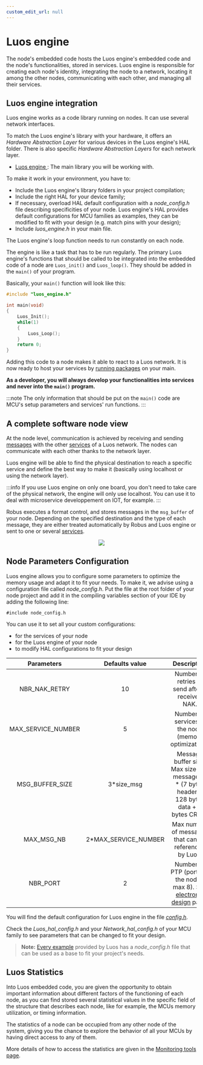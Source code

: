```yaml
---
custom_edit_url: null
---
```



# Luos engine

The node's embedded code hosts the Luos engine's embedded code and the node's functionalities, stored in services. Luos engine is responsible for creating each node's identity, integrating the node to a network, locating it among the other nodes, communicating with each other, and managing all their services.

## Luos engine integration

Luos engine works as a code library running on nodes. It can use several network interfaces.

To match the Luos engine's library with your hardware, it offers an _Hardware Abstraction Layer_ for various devices in the <Tooltip def={customFields.luoshal_def}>Luos engine's HAL folder</Tooltip>.
There is also specific _Hardware Abstraction Layers_ for each network layer.

- <a href="https://github.com/Luos-io/luos_engine" target="_blank" rel="external nofollow">
    Luos engine
    <IconExternalLink width="10"></IconExternalLink>
  </a>
  : The main library you will be working with.

To make it work in your environment, you have to:

- Include the Luos engine's library folders in your project compilation;
- Include the right HAL for your device family;
- If necessary, overload HAL default configuration with a _node_config.h_ file describing specificities of your node. Luos engine's HAL provides default configurations for MCU families as examples, they can be modified to fit with your design (e.g. match pins with your design);
- Include _luos_engine.h_ in your main file.

The Luos engine's loop function needs to run constantly on each node.

The engine is like a task that has to be run regularly. The primary Luos engine's functions that should be called to be integrated into the embedded code of a node are `Luos_init()` and `Luos_loop()`. They should be added in the `main()` of your program.

Basically, your `main()` function will look like this:

```c
#include "luos_engine.h"

int main(void)
{
    Luos_Init();
    while(1)
    {
        Luos_Loop();
    }
    return 0;
}
```

Adding this code to a <Tooltip def={customFields.node_def}>node</Tooltip> makes it able to react to a Luos network. It is now ready to host your services by [running packages](../packages) on your main.

**As a developer, you will always develop your functionalities into services and never into the `main()` program.**

:::note
The only information that should be put on the `main()` code are MCU's setup parameters and services' run functions.
:::

## A complete software node view

At the node level, communication is achieved by receiving and sending [messages](../messages) with the other [services](../services) of a Luos network. The nodes can communicate with each other thanks to the network layer.

Luos engine will be able to find the physical destination to reach a specific service and define the best way to make it (basically using localhost or using the network layer).

:::info
If you use Luos engine on only one board, you don't need to take care of the physical network, the engine will only use localhost. You can use it to deal with microservice developpement on IOT, for example.
:::

Robus executes a format control, and stores messages in the `msg_buffer` of your node. Depending on the specified destination and the type of each message, they are either treated automatically by Robus and Luos engine or sent to one or several [services](../services).

<div align="center">
  <Image src="/assets/images/NodeFlow.svg" darkSrc="/assets/images/NodeFlow-dark.svg" />
</div>

## Node Parameters Configuration

Luos engine allows you to configure some parameters to optimize the memory usage and adapt it to fit your needs. To make it, we advise using a configuration file called _node_config.h_. Put the file at the root folder of your node project and add it in the compiling variables section of your IDE by adding the following line:

`#include node_config.h`

You can use it to set all your custom configurations:

- for the services of your node
- for the Luos engine of your node
- to modify HAL configurations to fit your design

|     Parameters     |    Defaults value     |                                                    Description                                                     |
| :----------------: | :-------------------: | :----------------------------------------------------------------------------------------------------------------: |
|   NBR_NAK_RETRY    |          10           |                                  Number of retries to send after a received NAK.                                   |
| MAX_SERVICE_NUMBER |           5           |                               Number of services in the node (memory optimization).                                |
|  MSG_BUFFER_SIZE   |      3\*size_msg      |         Message buffer size. Max size of a message (3 \* (7 bytes header + 128 bytes data + 2 bytes CRC)).         |
|     MAX_MSG_NB     | 2\*MAX_SERVICE_NUMBER |                               Max number of messages that can be referenced by Luos.                               |
|      NBR_PORT      |           2           | Number of PTP (port) on the node ( max 8). See [electronic design](../../hardware-consideration/electronics) page. |

You will find the default configuration for Luos engine in the file <a href="https://github.com/Luos-io/luos_engine/blob/main/network/robus/inc/config.h" target="_blank" rel="external nofollow">_config.h<IconExternalLink width="10"></IconExternalLink>_</a>.

Check the _Luos_hal_config.h_ and your _Network_hal_config.h_ of your MCU family to see parameters that can be changed to fit your design.

> **Note:** [Every example](https://github.com/Luos-io/luos_engine/tree/main/examples) provided by Luos has a _node_config.h_ file that can be used as a base to fit your project's needs.

## Luos Statistics

Into Luos embedded code, you are given the opportunity to obtain important information about different factors of the functioning of each node, as you can find stored several statistical values in the specific field of the structure that describes each node, like for example, the MCUs memory utilization, or timing information.

The statistics of a node can be occupied from any other node of the system, giving you the chance to explore the behavior of all your MCUs by having direct access to any of them.

More details of how to access the statistics are given in the [Monitoring tools page](../../tools/monitoring).
